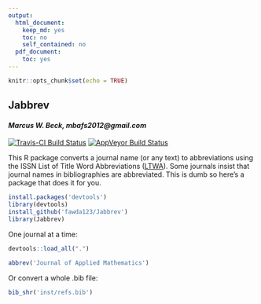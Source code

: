 ```yaml
---
output:
  html_document:
    keep_md: yes
    toc: no
    self_contained: no
  pdf_document:
    toc: yes
---
```


```r
knitr::opts_chunk$set(echo = TRUE)
```

## Jabbrev

#### *Marcus W. Beck, mbafs2012@gmail.com*

[![Travis-CI Build Status](https://travis-ci.org/fawda123/Jabbrev.svg?branch=master)](https://travis-ci.org/fawda123/Jabbrev)
[![AppVeyor Build Status](https://ci.appveyor.com/api/projects/status/github/fawda123/Jabbrev?branch=master&svg=true)](https://ci.appveyor.com/project/fawda123/Jabbrev)

This R package converts a journal name (or any text) to abbreviations using the ISSN List of Title Word Abbreviations ([LTWA](http://www.issn.org/services/online-services/access-to-the-ltwa/>)).  Some journals insist that journal names in bibliographies are abbreviated.  This is dumb so here's a package that does it for you.  

```r
install.packages('devtools')
library(devtools)
install_github('fawda123/Jabbrev')
library(Jabbrev)
```

One journal at a time:
```r
devtools::load_all(".")
```
```r
abbrev('Journal of Applied Mathematics')
```

Or convert a whole .bib file:
```r
bib_shr('inst/refs.bib')
```
